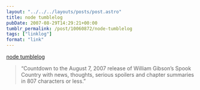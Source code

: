 ```yaml
---
layout: "../../../layouts/posts/post.astro"
title: node tumblelog
pubDate: 2007-08-29T14:29:21+00:00
tumblr_permalink: /post/10060872/node-tumblelog
tags: ["linklog"]
format: "link"
---
```


[node tumblelog][1]

> &ldquo;Countdown to the August 7, 2007 release of William Gibson&rsquo;s Spook Country with news, thoughts, serious spoilers and chapter summaries in 807 characters or less.&rdquo;

[1]: http://node.tumblr.com/
